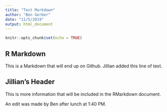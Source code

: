 ```yaml
---
title: "Test Markdown"
author: "Ben Gerber"
date: "11/5/2019"
output: html_document
---
```


```r
knitr::opts_chunk$set(echo = TRUE)
```

## R Markdown

This is a Markdown that will end up on Github. Jillian added this line of text. 

## Jillian's Header

This is more information that will be included in the RMarkdown document.

An edit was made by Ben after lunch at 1:40 PM.